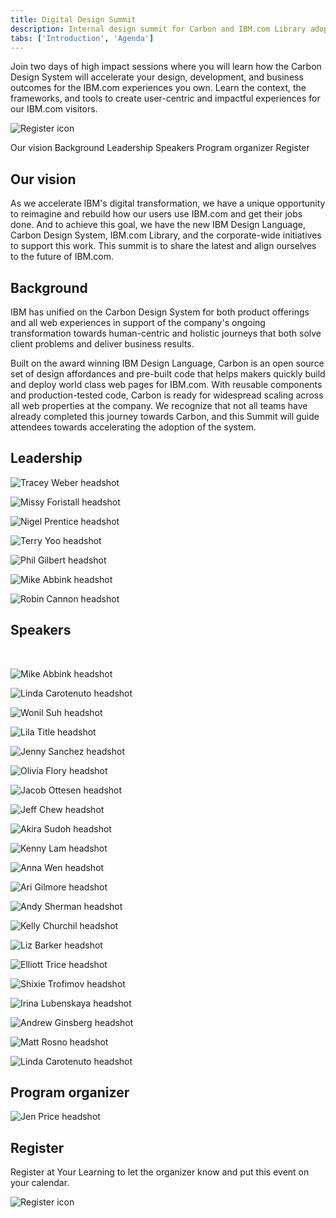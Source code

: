 ```yaml
---
title: Digital Design Summit
description: Internal design summit for Carbon and IBM.com Library adopters
tabs: ['Introduction', 'Agenda']
---
```



<Row>

<Column colMd={7} colLg={7}>

<PageDescription>

Join two days of high impact sessions where you will learn how the Carbon Design System will accelerate your design, development, and business outcomes for the IBM.com experiences you own. Learn the context, the frameworks, and tools to create user-centric and impactful experiences for our IBM.com visitors.

</PageDescription>

</Column>

<Column colMd={1} colLg={1} noGutterSm></Column>

<Column colMd={4} colLg={4} noGutterSm>
    


<ResourceCard
      subTitle="2020 Digital Design Summit Registration"
      href="http://ibm.biz/2020-digital-summit-reg"
    >

![Register icon](./images/register-card-icon.png)
      
</ResourceCard>

</Column>

</Row>

<AnchorLinks>

<AnchorLink>Our vision</AnchorLink>
<AnchorLink>Background</AnchorLink>
<AnchorLink>Leadership</AnchorLink>
<AnchorLink>Speakers</AnchorLink>
<AnchorLink>Program organizer</AnchorLink>
<AnchorLink>Register</AnchorLink>

</AnchorLinks>

## Our vision

As we accelerate IBM's digital transformation, we have a unique opportunity to reimagine and rebuild how our users use IBM.com and get their jobs done. And to achieve this goal, we have the new IBM Design Language, Carbon Design System, IBM.com Library, and the corporate-wide initiatives to support this work. This summit is to share the latest and align ourselves to the future of IBM.com.

## Background

IBM has unified on the Carbon Design System for both product offerings and all web experiences in support of the company's ongoing transformation towards human-centric and holistic journeys that both solve client problems and deliver business results. 

Built on the award winning IBM Design Language, Carbon is an open source set of design affordances and pre-built code that helps makers quickly build and deploy world class web pages for IBM.com. With reusable components and production-tested code, Carbon is ready for widespread scaling across all web properties at the company. We recognize that not all teams have already completed this journey towards Carbon, and this Summit will guide attendees towards accelerating the adoption of the system. 


## Leadership

<Title>Digital Growth & Commerce</Title>

<Row>

<Profile name="Tracey Weber" title="GM, IBM Digital Commerce & SaaS">

![Tracey Weber headshot](./images/team/tracey-weber.png)

</Profile>

<Profile name="Missy Foristall" title="VP, IBM.com Governance + Digital Design - Digital Growth & Commerce">

![Missy Foristall headshot](./images/team/missy-foristall-old.jpg)

</Profile>


<Profile name="Nigel Prentice" title="Design Director, Digital Growth & Commerce; F&O Support Experiences">

![Nigel Prentice headshot](./images/team/nigel-prentice.png)

</Profile>

</Row>

<Title>Brand Strategy & Experience</Title>

<Row>

<Profile name="Terry Yoo" title="Vice President, Brand Strategy and Experience Design">

![Terry Yoo headshot](./images/team/terry-yoo.png)

</Profile>

</Row>

<Title>Design Program Office & Carbon</Title>

<Row>

<Profile name="Phil Gilbert" title="GM, Design IBM Cloud and Cognitive Software">

![Phil Gilbert headshot](./images/team/phil-gilbert.png)

</Profile>

<Profile name="Mike Abbink" title="IBM Distinguished Designer">

![Mike Abbink headshot](./images/team/abbink_mike.png)

</Profile>

<Profile name="Robin Cannon" title="Program Director, Carbon Design System">

![Robin Cannon headshot](./images/team/cannon_robin.png)

</Profile>

</Row>


## Speakers

<br/>

<Title>The Carbon Landscape</Title>
<Row>

<Profile name="Mike Abbink" title="IBM Distinguished Designer">

![Mike Abbink headshot](./images/team/abbink_mike.png)

</Profile>

<Profile name="Linda Carotenuto" title="Offering Manager, Digital Design System">

![Linda Carotenuto headshot](./images/team/linda-carotenuto.jpg)

</Profile>

</Row>

<Title>Building with Carbon for designers</Title>

<Row>

<Profile name="Wonil Suh" title="Design Principal, Digital Growth & Commerce">

![Wonil Suh headshot](./images/team/wonil-suh.jpg)

</Profile>

<Profile name="Lila Title" title="Designer, IBM.com Reboot">

![Lila Title headshot](./images/team/lila-title.jpg)

</Profile>

<Profile name="Jenny Sanchez" title="Designer, Digital Design System">

![Jenny Sanchez headshot](./images/team/jenny-sanchez.png)

</Profile>

<Profile name="Olivia Flory" title="Designer, Digital Design System">

![Olivia Flory headshot](./images/team/olivia-flory.jpg)

</Profile>

<Profile name="Jacob Ottesen" title="Designer, Digital Design System">

![Jacob Ottesen headshot](./images/team/jacob-ottesen.png)

</Profile>

</Row>

<Title>Building with Carbon for developers</Title>

<Row>

<Profile name="Jeff Chew" title="Experience Technology Architect, Digital Design System">

![Jeff Chew headshot](./images/team/jeff-chew.jpg)

</Profile>

<Profile name="Akira Sudoh" title="Developer, Digital Design System">

![Akira Sudoh headshot](./images/team/akira-sudoh.png)

</Profile>

<Profile name="Kenny Lam" title="Developer, Digital Design System">

![Kenny Lam headshot](./images/team/kenny-lam.png)

</Profile>

<Profile name="Anna Wen" title="Developer, Digital Design System">

![Anna Wen headshot](./images/team/anna-wen.png)

</Profile>

<Profile name="Ari Gilmore" title="Developer, Digital Design System">

![Ari Gilmore headshot](./images/team/ari-gilmore.jpg)

</Profile>

<Profile name="Andy Sherman" title="Developer, Digital Design System">

![Andy Sherman headshot](./images/team/andy-sherman.jpg)

</Profile>

</Row>

<Title>Excellence & quality</Title>

<Row>

<Profile name="Kelly Churchil" title="D&UX Program Director">

![Kelly Churchil headshot](./images/team/kelly-churchil.png)

</Profile>

<Profile name="Liz Barker" title="Service Designer - Experience Excellence">

![Liz Barker headshot](./images/team/liz-barker.jpg)

</Profile>

</Row>

<Title>The Business of Design</Title>

<Row>

<Profile name="Elliott Trice" title="Product Owner, IBM.com Reboot">

![Elliott Trice headshot](./images/team/elliott-trice.jpg)

</Profile>

<Profile name="Shixie Trofimov" title="Designer, IBM.com Reboot">

![Shixie Trofimov headshot](./images/team/shixie-trofimov.jpg)

</Profile>

<Profile name="Irina Lubenskaya" title="Art Director, IBM CHQ">

![Irina Lubenskaya headshot](./images/team/irina-lubenskaya.png)

</Profile>

<Profile name="Andrew Ginsberg" title="Offering Manager, Digital Commerce Platform">

![Andrew Ginsberg headshot](./images/team/andrew-ginsberg.jpg)

</Profile>

</Row>

<Title>Governance, standards, & contributon</Title>

<Row>

<Profile name="Matt Rosno" title="Offering Manager, Carbon Design System">

![Matt Rosno headshot](./images/team/rosno_matt.png)

</Profile>

<Profile name="Linda Carotenuto" title="Offering Manager, Digital Design System">

![Linda Carotenuto headshot](./images/team/linda-carotenuto.jpg)

</Profile>

</Row>

## Program organizer

<Row>

<Profile name="Jen Price" title="Design Ops Lead, Digital Growth & COffering Managermerce">

![Jen Price headshot](./images/team/jen-price.jpg)

</Profile>

</Row>


## Register

Register at Your Learning to let the organizer know and put this event on your calendar.

<Row className="resource-card-group">
  <Column colMd={4} colLg={4} noGutterSm>
    <ResourceCard
      subTitle="2020 Digital Design Summit Registration"
      href="http://ibm.biz/2020-digital-summit-reg"
    >

![Register icon](./images/register-card-icon.png)
      
</ResourceCard>
  </Column>
</Row>